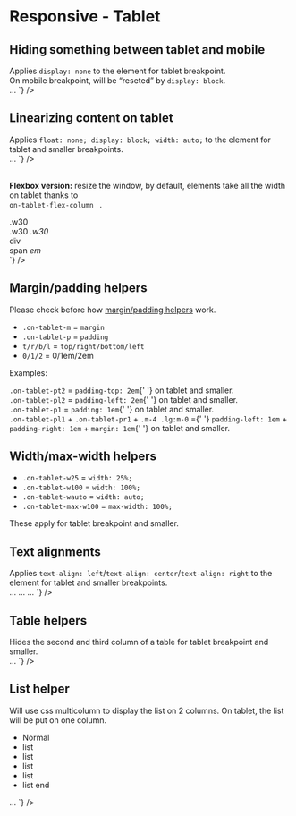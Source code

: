 

<Meta title={getTitle(__filename)} />

# Responsive - Tablet

## Hiding something between tablet and mobile

<div class="flex flex-justify-space-between mb-8 on-mobile-flex-column">
  <div class="w49 flex-align-self-center">
	Applies <code>display: none</code> to the element for tablet breakpoint. <br />
	On mobile breakpoint, will be “reseted” by <code>display: block</code>.
  </div>
  <div class="w49">
<Source
  language='html'
  light
  format
  code={`
<span className="no-tablet">…</span>
`}
/>

  </div>
</div>

## Linearizing content on tablet

<div class="flex flex-justify-space-between mb-8 on-mobile-flex-column">
    <div class="w49 flex-align-self-center">
        Applies <code>float: none; display: block; width: auto;</code> to the element for tablet and smaller
        breakpoints.
    </div>
    <div class="w49">
        <Source
            language="html"
            light
            format
            code={`
<span className="auto-tablet">…</span>
`}
        />
    </div>
</div>

<br />

<strong>Flexbox version:</strong> resize the window, by default, elements take all the width on tablet thanks to <code>
    on-tablet-flex-column
</code>
.

<div class="flex flex-justify-space-between mb-8 on-mobile-flex-column">
    <div class="w49 flex-align-self-center">
        <div class="flex flex-justify-space-between on-tablet-flex-column border color-global-light">
            <div class="bg-primary p-4 w30">.w30</div>
            <span class="bg-primary p-4 w30">.w30</span>
            <em class="bg-primary p-4 w30">.w30</em>
        </div>
    </div>
    <div class="w49 flex-align-self-center">
        <Source
            language="html"
            light
            format
            code={`
<div className="flex flex-justify-space-between on-tablet-flex-column">
  <div className="w30">div</div>
  <span className="w30">span</span>
  <em className="w30">em</em>
</div>
`}
        />
    </div>
</div>

## Margin/padding helpers

Please check before how <a href="?path=/docs/front-end-helpers-margin-padding--page">margin/padding helpers</a> work.

-   <code>.on-tablet-m</code> = <code>margin</code>
-   <code>.on-tablet-p</code> = <code>padding</code>
-   <code>t/r/b/l</code> = <code>top/right/bottom/left</code>
-   <code>0/1/2</code> = 0/1em/2em

Examples:

<div class="flex flex-justify-space-between mb-4 on-mobile-flex-column">
    <div class="w49 mb-4 md:mb-0 border">
        <div class="on-tablet-pt2 bg-primary ">
            <code>.on-tablet-pt2</code> = <code>padding-top: 2em</code>{' '}
            <span class="color-white">on tablet and smaller</span>.
        </div>
    </div>
    <div class="w49 mb-4 md:mb-0 border">
        <div class="on-tablet-pl2 bg-primary">
            <code>.on-tablet-pl2</code> = <code>padding-left: 2em</code>{' '}
            <span class="color-white">on tablet and smaller</span>.
        </div>
    </div>
</div>
<div class="flex flex-justify-space-between mb-8 on-mobile-flex-column">
    <div class="w49 mb-4 md:mb-0 border">
        <div class="on-tablet-p1 bg-primary">
            <code>.on-tablet-p1</code> = <code>padding: 1em</code>{' '}
            <span class="color-white">on tablet and smaller</span>.
        </div>
    </div>
    <div class="w49 mb-4 md:mb-0 border">
        <div class="on-tablet-pl1 on-tablet-pr1 m-4 lg:m-0 bg-primary">
            <code>.on-tablet-pl1</code> + <code>.on-tablet-pr1</code> + <code>.m-4 .lg:m-0</code> ={' '}
            <code>padding-left: 1em</code> + <code>padding-right: 1em</code> + <code>margin: 1em</code>{' '}
            <span class="color-white">on tablet and smaller</span>.
        </div>
    </div>
</div>

## Width/max-width helpers

<div>
    <ul class="list-2columns on-tablet-list-1column">
        <li>
            <code>.on-tablet-w25</code> = <code>width: 25%;</code>
        </li>
        <li>
            <code>.on-tablet-w100</code> = <code>width: 100%;</code>
        </li>
        <li>
            <code>.on-tablet-wauto</code> = <code>width: auto;</code>
        </li>
        <li>
            <code>.on-tablet-max-w100</code> = <code>max-width: 100%;</code>
        </li>
    </ul>
</div>

These apply for tablet breakpoint and smaller.

## Text alignments

<div class="flex flex-justify-space-between mb-8 on-mobile-flex-column">
    <div class="w49 flex-align-self-center">
        Applies <code>text-align: left</code>/<code>text-align: center</code>/<code>text-align: right</code> to the
        element for tablet and smaller breakpoints.
    </div>
    <div class="w49">
        <Source
            language="html"
            light
            format
            code={`
<span className="on-tablet-text-left">…</span>
<span className="on-tablet-text-center">…</span>
<span className="on-tablet-text-right">…</span>
`}
        />
    </div>
</div>

## Table helpers

<div class="flex flex-justify-space-between mb-8 on-mobile-flex-column">
  <div class="w49 flex-align-self-center">
	Hides the second and third column of a table for tablet breakpoint and smaller.
  </div>
  <div class="w49">
<Source
  language='html'
  light
  format
  code={`
<table className="on-tablet-hide-td2 on-tablet-hide-td3">…
`}
/>

  </div>
</div>

## List helper

<div class="flex flex-justify-space-between mb-8 on-mobile-flex-column">
    <div class="w49 flex-align-self-center">
        Will use css multicolumn to display the list on 2 columns. On tablet, the list will be put on one column.
        <ul class="list-2columns on-tablet-list-1column">
            <li>Normal</li>
            <li>list</li>
            <li>list</li>
            <li>list</li>
            <li>list</li>
            <li>list end</li>
        </ul>
    </div>
    <div class="w49">
        <Source
            language="html"
            light
            format
            code={`
<ul className="list-2columns on-tablet-list-1column">
…
</ul>
`}
        />
    </div>
</div>

